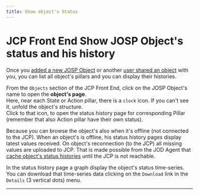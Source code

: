 ```yaml
---
title: Show object's Status
---
```

# JCP Front End Show JOSP Object's status and his history


Once you [added a new JOSP Object](register_a_josp_object) or another [user shared an object](share_object_with_user) with you, you can list all object's pillars and you can display their histories.

From the ```Objects``` section of the JCP Front End, click on the JOSP Object's name to open the **object's page**.<br/>
Here, near each State or Action pillar, there is a ```clock``` icon.
If you can't see it, unfold the object's structure.<br/>
Click to that icon, to open the status history page for corresponding Pillar (remember that also Action pillar have their own status).

Because you can browse the object's also when it's offline (not connected to the JCP).
When an object's is offline, his status history pages display latest values received.
On object's reconnection (to the JCP) all missing values are uploaded to JCP.
That is made possible from the JOD Agent that [cache object's status histories](/docs/references/josp/jod/specs/files#cache) until the JCP is not reachable.

In the status history page a graph display the object's status time-series.
You can download that time-series data clicking on the ```Download``` link in the ```Details``` (3 vertical dots) menu.

---

<YoutubeVideo videoId="t9T7tXdISqA" />
